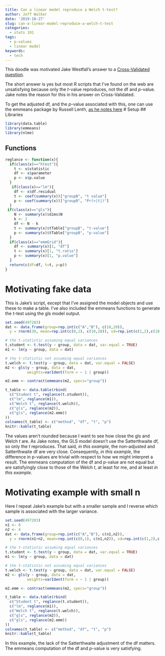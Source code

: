 ```yaml
---
title: Can a linear model reproduce a Welch t-test?
author: Jeff Walker
date: '2019-10-27'
slug: can-a-linear-model-reproduce-a-welch-t-test
categories:
  - stats 101
tags:
  - p-values
  - linear model
keywords:
  - tech
---
```


This doodle was motivated Jake Westfall's answer to a [Cross-Validated question](https://stats.stackexchange.com/questions/142685/equivalent-to-welchs-t-test-in-gls-framework).

The short answer is yes but most R scripts that I've found on the web are unsatisfying because only the *t*-value reproduces, not the df and *p*-value. Jake notes the reason for this in his answer on Cross-Validated.

To get the adjusted df, and the *p*-value associated with this, one can use the emmeans package by Russell Lenth, [as he notes here](https://cran.rstudio.com/web/packages/emmeans/vignettes/FAQs.html) 
# Setup
## Libraries
```r
library(data.table)
library(emmeans)
library(nlme)
```

## Functions

```r
reglance <- function(x){
  if(class(x)=="htest"){
    t <- x$statistic
    df <- x$parameter
    p <- x$p.value
  }
   if(class(x)=="lm"){
    df <- x$df.residual
    t <- coef(summary(x))["groupB", "t value"]
    p <- coef(summary(x))["groupB", "Pr(>|t|)"]
  }
 if(class(x)=="gls"){
    N <- summary(x)$dims$N
    k <- 2
    df <- N - k
    t <- summary(x)$tTable["groupB", "t-value"]
    p <- summary(x)$tTable["groupB", "p-value"]
  }
  if(class(x)=="emmGrid"){
    df <- summary(x)[1, "df"]
    t <- summary(x)[1, "t.ratio"]
    p <- summary(x)[1, "p.value"]
  }
  return(c(df=df, t=t, p=p))
}
```

# Motivating fake data
This is Jake's script, except that I've assigned the model objects and use these to make a table. I've also included the emmeans functions to generate the *t*-test using the gls model output.

```r
set.seed(497203)
dat <- data.frame(group=rep.int(c("A","B"), c(10,20)),
  y = rnorm(30, mean=rep.int(c(0,1), c(10,20)), sd=rep.int(c(1,2),c(10,20))))

# the t-statistic assuming equal variances
t.student <- t.test(y ~ group, data = dat, var.equal = TRUE)
m1 <- lm(y ~ group, data = dat)

# the t-statistic not assuming equal variances
t.welch <- t.test(y ~ group, data = dat, var.equal = FALSE)
m2 <- gls(y ~ group, data = dat, 
          weights=varIdent(form = ~ 1 | group))

m2.emm <- contrast(emmeans(m2, specs="group"))

t_table <- data.table(rbind(
  c("Student t", reglance(t.student)),
  c("lm", reglance(m1)),
  c("Welch t", reglance(t.welch)),
  c("gls", reglance(m2)),
  c("gls", reglance(m2.emm))
))
colnames(t_table) <- c("method", "df", "t", "p")
knitr::kable(t_table)
```
The values aren't rounded because I want to see how close the gls and Welch *t* are. As Jake notes, the GLS model doesn't use the Satterthwaite df, so only the *t* reproduces. That said, *in this example*, the non-adjusted and Satterthwaite df are very close. Consequently, *in this example*, the difference in p-values are trivial with respect to how we might interpret a result. The emmeans computation of the df and p-value are not equal but are satisfyingly close to those of the Welch *t*, at least for me, and at least *in this example*.

# Motivating example with small n

Here I repeat Jake's example but with a smaller sample and I reverse which sample is associated with the larger variance.

```r
set.seed(497203)
n1 <- 8
n2 <- 4
dat <- data.frame(group=rep.int(c("A","B"), c(n1,n2)),
  y = rnorm(n1+n2, mean=rep.int(c(0,1), c(n1,n2)), sd=rep.int(c(1,2),c(n1,n2))))

# the t-statistic assuming equal variances
t.student <- t.test(y ~ group, data = dat, var.equal = TRUE)
m1 <- lm(y ~ group, data = dat)

# the t-statistic not assuming equal variances
t.welch <- t.test(y ~ group, data = dat, var.equal = FALSE)
m2 <- gls(y ~ group, data = dat, 
          weights=varIdent(form = ~ 1 | group))

m2.emm <- contrast(emmeans(m2, specs="group"))

t_table <- data.table(rbind(
  c("Student t", reglance(t.student)),
  c("lm", reglance(m1)),
  c("Welch t", reglance(t.welch)),
  c("gls", reglance(m2)),
  c("gls", reglance(m2.emm))
))
colnames(t_table) <- c("method", "df", "t", "p")
knitr::kable(t_table)
```

In this example, the lack of the Satterthwaite adjustment of the df matters. The emmeans computation of the df and *p*-value is very satisfying.